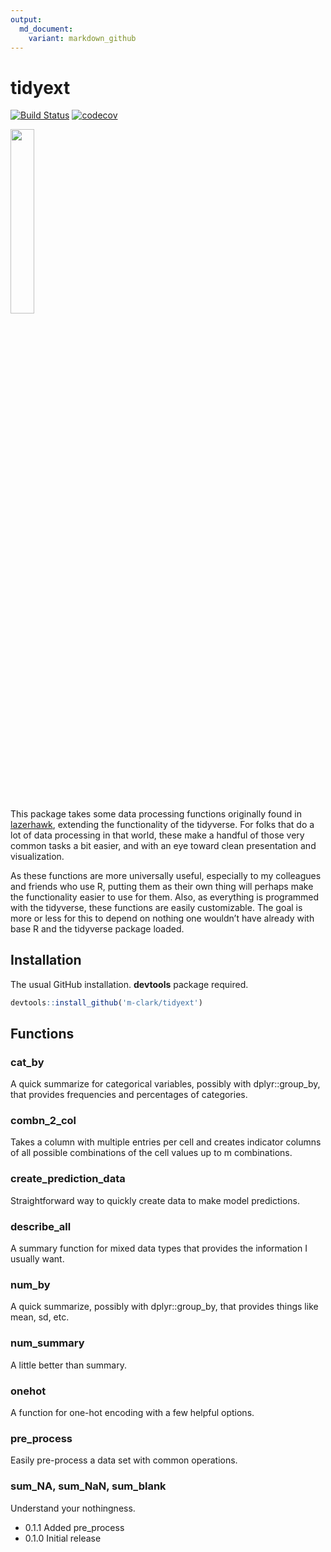 ```yaml
---
output:
  md_document:
    variant: markdown_github
---
```


# tidyext 
<!-- <img src="man/img/lh_hex.png" align="right" width = 360/> -->

[![Build Status](https://travis-ci.org/m-clark/tidyext.svg?branch=master)](https://travis-ci.org/m-clark/tidyext)
[![codecov](https://codecov.io/gh/m-clark/tidyext/branch/master/graph/badge.svg)](https://codecov.io/gh/m-clark/tidyext)

<a href="https://github.com/m-clark/tidyext" alt="Miscellaneous Shenanigans">
        <img src="https://img.shields.io/badge/miscellaneous_shenanigans-constant-ff5500.svg?colorA=00aaff&longCache=true&style=for-the-badge"  width=27.5%/></a>


This package takes some data processing functions originally found in [lazerhawk](https://github.com/m-clark/lazerhawk), extending the functionality of the tidyverse.  For folks that do a lot of data processing in that world, these make a handful of those very common tasks a bit easier, and with an eye toward clean presentation and visualization.  

As these functions are more universally useful, especially to my colleagues and friends who use R, putting them as their own thing will perhaps make the functionality easier to use for them.  Also, as everything is programmed with the tidyverse, these functions are easily customizable. The goal is more or less for this to depend on nothing one wouldn't have already with base R and the tidyverse package loaded.


## Installation

The usual GitHub installation. **devtools** package required.

```r
devtools::install_github('m-clark/tidyext')
```

## Functions

### cat_by
A quick summarize for categorical variables, possibly with dplyr::group_by, that provides frequencies and percentages of categories.

### combn_2_col
Takes a column with multiple entries per cell and creates indicator columns of all possible combinations of the cell values up to m combinations.

### create_prediction_data
Straightforward way to quickly create data to make model predictions.

### describe_all
A summary function for mixed data types that provides the information I usually want.

### num_by
A quick summarize, possibly with dplyr::group_by, that provides things like mean, sd, etc.

### num_summary
A little better than summary.

### onehot
A function for one-hot encoding with a few helpful options.

### pre_process
Easily pre-process a data set with common operations.

### sum_NA, sum_NaN, sum_blank
Understand your nothingness.

- 0.1.1 Added pre_process
- 0.1.0 Initial release
